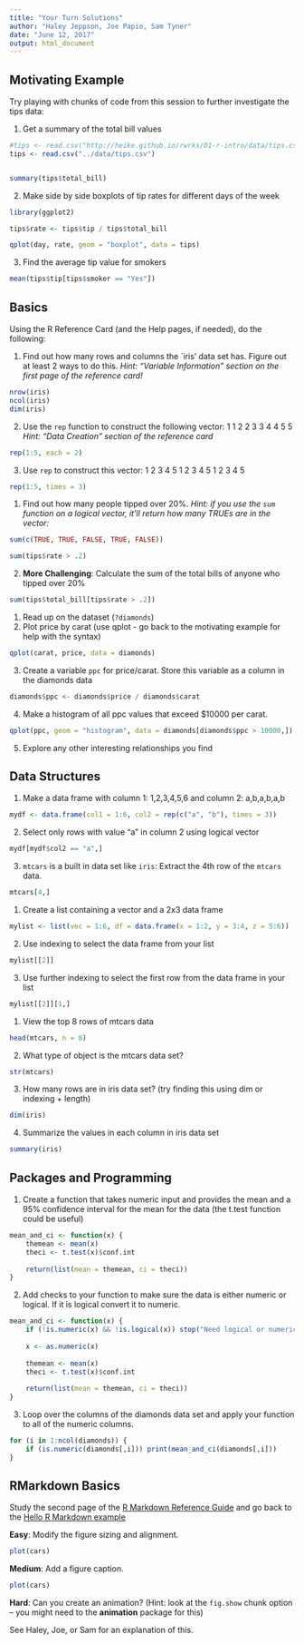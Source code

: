 ```yaml
---
title: "Your Turn Solutions"
author: "Haley Jeppson, Joe Papio, Sam Tyner"
date: "June 12, 2017"
output: html_document
---
```


## Motivating Example

Try playing with chunks of code from this session to further investigate the tips data:

1. Get a summary of the total bill values

```r
#tips <- read.csv("http://heike.github.io/rwrks/01-r-intro/data/tips.csv")
tips <- read.csv("../data/tips.csv")


summary(tips$total_bill)
```

2. Make side by side boxplots of tip rates for different days of the week

```r
library(ggplot2)

tips$rate <- tips$tip / tips$total_bill

qplot(day, rate, geom = "boxplot", data = tips)
```

3. Find the average tip value for smokers

```r
mean(tips$tip[tips$smoker == "Yes"])
```

## Basics

Using the R Reference Card (and the Help pages, if needed), do the following:

1. Find out how many rows and columns the `iris' data set has.  Figure out at least 2 ways to do this.
*Hint: "Variable Information" section on the first page of the reference card!*

```r
nrow(iris)
ncol(iris)
dim(iris)
```

2. Use the `rep` function to construct the following vector:  1 1 2 2 3 3 4 4 5 5
*Hint: "Data Creation" section of the reference card*

```r
rep(1:5, each = 2)
```

3. Use `rep` to construct this vector: 1 2 3 4 5 1 2 3 4 5 1 2 3 4 5

```r
rep(1:5, times = 3)
```

1. Find out how many people tipped over 20%.
*Hint: if you use the `sum` function on a logical vector, it'll return how many TRUEs are in the vector:*
```r
sum(c(TRUE, TRUE, FALSE, TRUE, FALSE))
```

```r
sum(tips$rate > .2)
```

2. **More Challenging**: Calculate the sum of the total bills of anyone who tipped over 20%

```r
sum(tips$total_bill[tips$rate > .2])
```

1. Read up on the dataset (`?diamonds`)
2. Plot price by carat (use qplot - go back to the motivating example for help with the syntax)

```r
qplot(carat, price, data = diamonds)
```

3. Create a variable `ppc` for price/carat. Store this variable as a column in the diamonds data

```r
diamonds$ppc <- diamonds$price / diamonds$carat
```

4. Make a histogram of all ppc values that exceed $10000 per carat.

```r
qplot(ppc, geom = "histogram", data = diamonds[diamonds$ppc > 10000,])
```

5. Explore any other interesting relationships you find

## Data Structures

1. Make a data frame with column 1: 1,2,3,4,5,6 and column 2: a,b,a,b,a,b

```r
mydf <- data.frame(col1 = 1:6, col2 = rep(c("a", "b"), times = 3))
```

2. Select only rows with value "a" in column 2 using logical vector

```r
mydf[mydf$col2 == "a",]
```

3. `mtcars` is a built in data set like `iris`: Extract the 4th row of the `mtcars` data.

```r
mtcars[4,]
```

1. Create a list containing a vector and a 2x3 data frame

```r
mylist <- list(vec = 1:6, df = data.frame(x = 1:2, y = 3:4, z = 5:6))
```

2. Use indexing to select the data frame from your list

```r
mylist[[2]]
```

3. Use further indexing to select the first row from the data frame in your list

```r
mylist[[2]][1,]
```

1. View the top 8 rows of mtcars data

```r
head(mtcars, n = 8)
```

2. What type of object is the mtcars data set?

```r
str(mtcars)
```

3. How many rows are in iris data set? (try finding this using dim or indexing + length)

```r
dim(iris)
```

4. Summarize the values in each column in iris data set

```r
summary(iris)
```

## Packages and Programming

1. Create a function that takes numeric input and provides the mean and a 95% confidence interval for the mean for the data (the t.test function could be useful)

```r
mean_and_ci <- function(x) {
    themean <- mean(x)
    theci <- t.test(x)$conf.int
    
    return(list(mean = themean, ci = theci))
}
```

2. Add checks to your function to make sure the data is either numeric or logical.  If it is logical convert it to numeric.

```r
mean_and_ci <- function(x) {
    if (!is.numeric(x) && !is.logical(x)) stop("Need logical or numeric data")
    
    x <- as.numeric(x)
    
    themean <- mean(x)
    theci <- t.test(x)$conf.int
    
    return(list(mean = themean, ci = theci))
}
```

3. Loop over the columns of the diamonds data set and apply your function to all of the numeric columns.

```r
for (i in 1:ncol(diamonds)) {
    if (is.numeric(diamonds[,i])) print(mean_and_ci(diamonds[,i]))
}
```

## RMarkdown Basics

Study the second page of the [R Markdown Reference Guide](rmarkdown-reference.pdf) and go back to the [Hello R Markdown example](hello_rmarkdown.Rmd)

**Easy**: Modify the figure sizing and alignment.

```r
plot(cars)
```

**Medium**: Add a figure caption.

```r
plot(cars)
```

**Hard**: Can you create an animation? (Hint: look at the `fig.show` chunk option -- you might need to the **animation** package for this)

See Haley, Joe, or Sam for an explanation of this.
